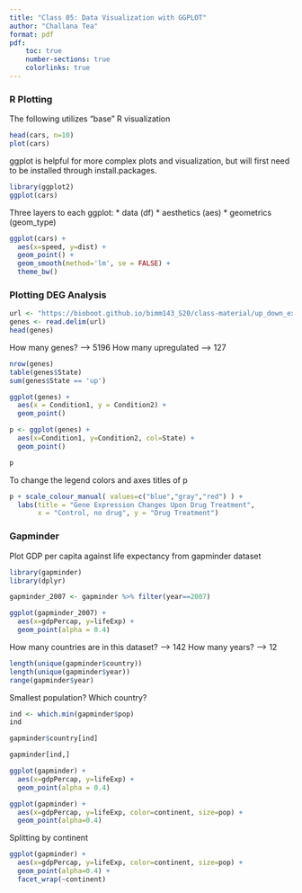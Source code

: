 ```yaml
---
title: "Class 05: Data Visualization with GGPLOT"
author: "Challana Tea"
format: pdf
pdf:
    toc: true
    number-sections: true
    colorlinks: true
---
```


### R Plotting

The following utilizes "base" R visualization
```r
head(cars, n=10)
plot(cars)

```
ggplot is helpful for more complex plots and visualization, but will first need to be installed through install.packages.

```r

library(ggplot2)
ggplot(cars)

```
Three layers to each ggplot:
* data (df)
* aesthetics (aes)
* geometrics (geom_type)

```r

ggplot(cars) +
  aes(x=speed, y=dist) +
  geom_point() +
  geom_smooth(method='lm', se = FALSE) +
  theme_bw()

```
### Plotting DEG Analysis

```r
url <- "https://bioboot.github.io/bimm143_S20/class-material/up_down_expression.txt"
genes <- read.delim(url)
head(genes)
```

How many genes? --> 5196
How many upregulated --> 127
```r
nrow(genes)
table(genes$State)
sum(genes$State == 'up')
```
```r
ggplot(genes) +
  aes(x = Condition1, y = Condition2) +
  geom_point()

p <- ggplot(genes) +
  aes(x=Condition1, y=Condition2, col=State) +
  geom_point()

p
```

To change the legend colors and axes titles of p
```r
p + scale_colour_manual( values=c("blue","gray","red") ) +
  labs(title = "Gene Expression Changes Upon Drug Treatment",
       x = "Control, no drug", y = "Drug Treatment")
```

### Gapminder

Plot GDP per capita against life expectancy from gapminder dataset
```r
library(gapminder)
library(dplyr)

gapminder_2007 <- gapminder %>% filter(year==2007)

ggplot(gapminder_2007) +
  aes(x=gdpPercap, y=lifeExp) +
  geom_point(alpha = 0.4)
```
How many countries are in this dataset? --> 142
How many years? --> 12

```r
length(unique(gapminder$country))
length(unique(gapminder$year))
range(gapminder$year)
```
Smallest population? Which country?

```r
ind <- which.min(gapminder$pop)
ind

gapminder$country[ind]
```
```r
gapminder[ind,]
```

```r
ggplot(gapminder) +
  aes(x=gdpPercap, y=lifeExp) +
  geom_point(alpha = 0.4)

ggplot(gapminder) +
  aes(x=gdpPercap, y=lifeExp, color=continent, size=pop) +
  geom_point(alpha=0.4)
```

Splitting by continent
```r
ggplot(gapminder) +
  aes(x=gdpPercap, y=lifeExp, color=continent, size=pop) +
  geom_point(alpha=0.4) +
  facet_wrap(~continent)

```